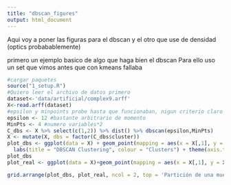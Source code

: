 ```yaml
---
title: "dbscan_figures"
output: html_document
---
```


Aqui voy a poner las figuras para el dbscan y el otro que use de densidad (optics probabablemente)


primero un ejemplo basico de algo que haga bien el dbscan
Para ello uso un set que vimos antes que con kmeans fallaba 
```r

#cargar paquetes
source("1_setup.R")
#Quiero leer el archivo de datos primero
dataset<-'data/artificial/complex9.arff'
X<-read.arff(dataset)
#epsilon y minpoints probe hasta que funcionaban, nigun criterio claro
epsilon <- 12 #bastante arbitrario de momento
MinPts <- 4 #numero variables*2
C_dbs <- X %>% select(c(1,2)) %>% dist() %>% dbscan(epsilon,MinPts)
X <- mutate(X, dbs = factor(C_dbs$cluster))
plot_dbs <- ggplot(data = X) + geom_point(mapping = aes(x = X[,1], y = X[,2], colour = dbs)) +
  labs(title = "DBSCAN Clustering", colour = "Clusters") + theme(axis.title.x = element_blank(), axis.title.y = element_blank())
plot_dbs
plot_real <- ggplot(data = X)+geom_point(mapping = aes(x = X[,1], y = X[,2], color = class)) + labs(title = "Real Data Distribution", colour = "Clusters") + theme(axis.title.x = element_blank(), axis.title.y = element_blank())

grid.arrange(plot_dbs, plot_real, ncol = 2, top = 'Partición de una muestra artificial con DBSCAN')

```